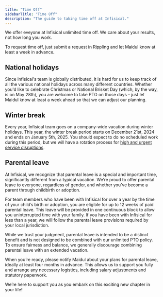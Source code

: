 ```yaml
---
title: "Time Off"
sidebarTitle: "Time Off"
description: "The guide to taking time off at Infisical."
---
```


We offer eveyone at Infisical unlimited time off. We care about your results, not how long you work.

To request time off, just submit a request in Rippling and let Maidul know at least a week in advance. 

## National holidays

Since Infisical's team is globally distributed, it is hard for us to keep track of all the various national holidays across many different countries. Whether you'd like to celebrate Christmas or National Brisket Day (which, by the way, is on May 28th), you are welcome to take PTO on those days – just let Maidul know at least a week ahead so that we can adjust our planning. 

## Winter break 

Every year, Infisical team goes on a company-wide vacation during winter holidays. This year, the winter break period starts on December 21st, 2024 and ends on January 5th, 2025. You should expect to do no scheduled work during this period, but we will have a rotation process for [high and urgent service disruptions](https://infisical.com/sla). 

## Parental leave

At Infisical, we recognize that parental leave is a special and important time, significantly different from a typical vacation. We’re proud to offer parental leave to everyone, regardless of gender, and whether you’ve become a parent through childbirth or adoption.

For team members who have been with Infisical for over a year by the time of your child’s birth or adoption, you are eligible for up to 12 weeks of paid parental leave. This leave will be provided in one continuous block to allow you uninterrupted time with your family. If you have been with Infisical for less than a year, we will follow the parental leave provisions required by your local jurisdiction.

While we trust your judgment, parental leave is intended to be a distinct benefit and is not designed to be combined with our unlimited PTO policy. To ensure fairness and balance, we generally discourage combining parental leave with an extended vacation.

When you’re ready, please notify Maidul about your plans for parental leave, ideally at least four months in advance. This allows us to support you fully and arrange any necessary logistics, including salary adjustments and statutory paperwork.

We’re here to support you as you embark on this exciting new chapter in your life!
